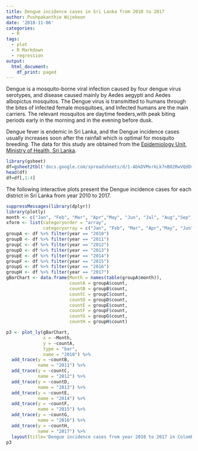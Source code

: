 ```yaml
---
title: Dengue incidence cases in Sri Lanka from 2010 to 2017
author: Pushpakanthie Wijekoon
date: '2018-11-06'
categories:
  - R
tags:
  - plot
  - R Markdown
  - regression
output:
  html_document:
    df_print: paged
---
```


Dengue is a mosquito-borne viral infection caused by four dengue virus serotypes, and  disease caused mainly by Aedes aegypti and Aedes albopictus mosquitos. The Dengue virus is transmitted to humans through the bites of infected female mosquitoes, and Infected humans are the main carriers. The relevant mosquitos are daytime feeders,with peak biting periods early in the morning and in the evening before dusk.  

Dengue fever is endemic in Sri Lanka, and the Dengue incidence cases usually increases soon after the rainfall which is optimal for mosquito breeding.  The data for this study are obtained from the [Epidemiology Unit, Ministry of Health, Sri Lanka](http://www.epid.gov.lk/web/index.php?option=com_casesanddeaths&Itemid=448&lang=en).  



```r
library(gsheet)  
df=gsheet2tbl('docs.google.com/spreadsheets/d/1-AbkDVMxrkLk7nB02RwVQdOvPjsK4Ld2mX_sfE6KPtU')
head(df)
df=df[,1:4]

```

The following interactive plots present the Dengue incidence cases for each district in Sri Lanka from year 2010 to 2017.
<br>

```r
suppressMessages(library(dplyr))
library(plotly)
month <- c("Jan", "Feb", "Mar", "Apr","May", "Jun", "Jul", "Aug","Sep", "Oct", "Nov", "Dec")
xform <- list(categoryorder = "array",
              categoryarray = c("Jan", "Feb", "Mar", "Apr","May", "Jun", "Jul", "Aug","Sep", "Oct", "Nov", "Dec"))
groupA <- df %>% filter(year == "2010")
groupB <- df %>% filter(year == "2011")
groupC <- df %>% filter(year == "2012")
groupD <- df %>% filter(year == "2013")
groupE <- df %>% filter(year == "2014")
groupF <- df %>% filter(year == "2015")
groupG <- df %>% filter(year == "2016")
groupH <- df %>% filter(year == "2017")
gBarChart <- data.frame(Month = names(table(groupA$month)),
                        countA = groupA$count,
                        countB = groupB$count,
                        countC = groupC$count,
                        countD = groupD$count,
                        countE = groupE$count,
                        countF = groupF$count,
                        countG = groupG$count,
                        countH = groupH$count)

p3 <- plot_ly(gBarChart,
              x = ~Month,
              y = ~countA,
              type = "bar",
              name = "2010") %>% 
  add_trace(y = ~countB,
            name = "2011") %>% 
  add_trace(y = ~countC,
            name = "2012") %>% 
  add_trace(y = ~countD,
            name = "2013") %>% 
  add_trace(y = ~countE,
            name = "2014") %>% 
  add_trace(y = ~countF,
            name = "2015") %>% 
  add_trace(y = ~countG,
            name = "2016") %>% 
  add_trace(y = ~countH,
            name = "2017") %>% 
  layout(title='Dengue incidence cases from year 2010 to 2017 in Colombo District', xaxis = xform, yaxis = list(title = "Dengue Count"),barmode = "group")
p3
```




